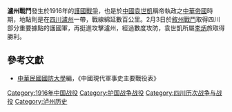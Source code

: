 {{vfd|h|date=2022/06/26}}
{{Infobox Military Conflict|
campaign=|
image=|
caption=|
conflict=瀘州戰鬥|
date=1916年2月3日－1916年3月12日|
place=[[中國|中國]][[四川|四川]][[瀘州|瀘州]]|
result=[[袁世凱|袁世凱]]勝利，重新佔領瀘州|
combatant1=[[File:Flag_of_the_Empire_of_China_1915-1916.svg|border]][[袁世凱|袁世凱政府]]|
combatant2=[[File:Flag_of_the_Republic_of_China_1912-1928.svg|border]][[護國軍|護國軍]]|
commander1=[[File:Flag_of_the_Empire_of_China_1915-1916.svg|border]][[李炳|李炳]]（[[馮玉祥|馮玉祥]]部）|
commander2=[[File:Flag_of_the_Republic_of_China_1912-1928.svg|border]][[劉存厚|劉存厚]]（[[劉雲峰|劉雲峰]]部）|
strength1=數萬人|
strength2=20,000人|
casualties1=數千人|
casualties2=數千人|
}}
{{Campaignbox National Protection War}}

'''瀘州戰鬥'''發生於1916年的[[護國戰爭|護國戰爭]]，也是於[[中國|中國]][[袁世凱|袁世凱]]稱帝執政之[[中華帝國|中華帝國]]時期，地點則是在[[四川|四川]][[瀘州|瀘州]]一帶，戰線綿延數百公里。2月3日於[[敘州戰鬥|敘州戰鬥]]取得四川部分重要據點的護國軍，再挺進攻擊瀘州，經過數度攻防，袁世凱所屬[[李炳|李炳]]旅取得勝利。

==參考文獻==
*[[中華民國|中華民國]][[國防大學_(臺灣)|國防大學]]編，《中國現代軍事史主要戰役表》

[[Category:1916年中国战役|Category:1916年中国战役]]
[[Category:护国战争战役|Category:护国战争战役]]
[[Category:四川历次战争与战役|Category:四川历次战争与战役]]
[[Category:泸州历史|Category:泸州历史]]